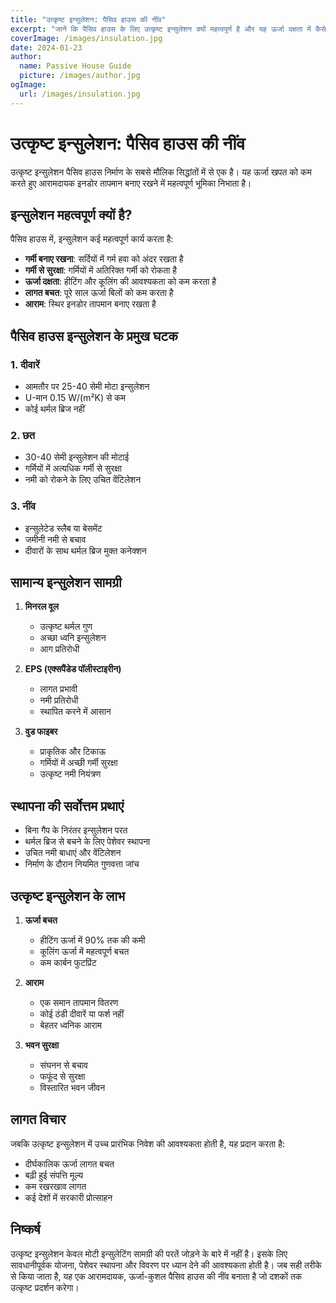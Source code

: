```yaml
---
title: "उत्कृष्ट इन्सुलेशन: पैसिव हाउस की नींव"
excerpt: "जानें कि पैसिव हाउस के लिए उत्कृष्ट इन्सुलेशन क्यों महत्वपूर्ण है और यह ऊर्जा दक्षता में कैसे योगदान करता है।"
coverImage: /images/insulation.jpg
date: 2024-01-23
author:
  name: Passive House Guide
  picture: /images/author.jpg
ogImage:
  url: /images/insulation.jpg
---
```


# उत्कृष्ट इन्सुलेशन: पैसिव हाउस की नींव

उत्कृष्ट इन्सुलेशन पैसिव हाउस निर्माण के सबसे मौलिक सिद्धांतों में से एक है। यह ऊर्जा खपत को कम करते हुए आरामदायक इनडोर तापमान बनाए रखने में महत्वपूर्ण भूमिका निभाता है।

## इन्सुलेशन महत्वपूर्ण क्यों है?

पैसिव हाउस में, इन्सुलेशन कई महत्वपूर्ण कार्य करता है:

- **गर्मी बनाए रखना**: सर्दियों में गर्म हवा को अंदर रखता है
- **गर्मी से सुरक्षा**: गर्मियों में अतिरिक्त गर्मी को रोकता है
- **ऊर्जा दक्षता**: हीटिंग और कूलिंग की आवश्यकता को कम करता है
- **लागत बचत**: पूरे साल ऊर्जा बिलों को कम करता है
- **आराम**: स्थिर इनडोर तापमान बनाए रखता है

## पैसिव हाउस इन्सुलेशन के प्रमुख घटक

### 1. दीवारें
- आमतौर पर 25-40 सेमी मोटा इन्सुलेशन
- U-मान 0.15 W/(m²K) से कम
- कोई थर्मल ब्रिज नहीं

### 2. छत
- 30-40 सेमी इन्सुलेशन की मोटाई
- गर्मियों में अत्यधिक गर्मी से सुरक्षा
- नमी को रोकने के लिए उचित वेंटिलेशन

### 3. नींव
- इन्सुलेटेड स्लैब या बेसमेंट
- जमीनी नमी से बचाव
- दीवारों के साथ थर्मल ब्रिज मुक्त कनेक्शन

## सामान्य इन्सुलेशन सामग्री

1. **मिनरल वूल**
   - उत्कृष्ट थर्मल गुण
   - अच्छा ध्वनि इन्सुलेशन
   - आग प्रतिरोधी

2. **EPS (एक्सपैंडेड पॉलीस्टाइरीन)**
   - लागत प्रभावी
   - नमी प्रतिरोधी
   - स्थापित करने में आसान

3. **वुड फाइबर**
   - प्राकृतिक और टिकाऊ
   - गर्मियों में अच्छी गर्मी सुरक्षा
   - उत्कृष्ट नमी नियंत्रण

## स्थापना की सर्वोत्तम प्रथाएं

- बिना गैप के निरंतर इन्सुलेशन परत
- थर्मल ब्रिज से बचने के लिए पेशेवर स्थापना
- उचित नमी बाधाएं और वेंटिलेशन
- निर्माण के दौरान नियमित गुणवत्ता जांच

## उत्कृष्ट इन्सुलेशन के लाभ

1. **ऊर्जा बचत**
   - हीटिंग ऊर्जा में 90% तक की कमी
   - कूलिंग ऊर्जा में महत्वपूर्ण बचत
   - कम कार्बन फुटप्रिंट

2. **आराम**
   - एक समान तापमान वितरण
   - कोई ठंडी दीवारें या फर्श नहीं
   - बेहतर ध्वनिक आराम

3. **भवन सुरक्षा**
   - संघनन से बचाव
   - फफूंद से सुरक्षा
   - विस्तारित भवन जीवन

## लागत विचार

जबकि उत्कृष्ट इन्सुलेशन में उच्च प्रारंभिक निवेश की आवश्यकता होती है, यह प्रदान करता है:
- दीर्घकालिक ऊर्जा लागत बचत
- बढ़ी हुई संपत्ति मूल्य
- कम रखरखाव लागत
- कई देशों में सरकारी प्रोत्साहन

## निष्कर्ष

उत्कृष्ट इन्सुलेशन केवल मोटी इन्सुलेटिंग सामग्री की परतें जोड़ने के बारे में नहीं है। इसके लिए सावधानीपूर्वक योजना, पेशेवर स्थापना और विवरण पर ध्यान देने की आवश्यकता होती है। जब सही तरीके से किया जाता है, यह एक आरामदायक, ऊर्जा-कुशल पैसिव हाउस की नींव बनाता है जो दशकों तक उत्कृष्ट प्रदर्शन करेगा।
